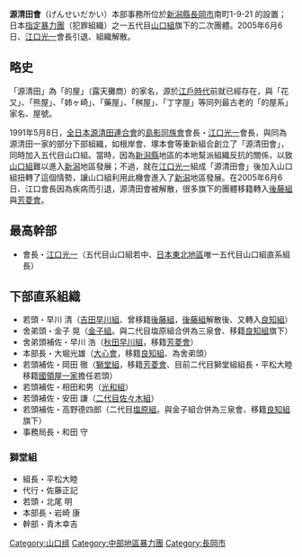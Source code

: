 {{orphan|time=2013-10-31T02:24:26+00:00}}
{{unreferenced|time=2013-10-31T02:23:13+00:00}}
'''源清田會'''（げんせいだかい）本部事務所位於[[新潟縣|新潟縣]][[長岡市|長岡市]]南町1-9-21 的設置；日本[[指定暴力團|指定暴力團]]（犯罪組織）之一五代目[[山口組|山口組]]旗下的二次團體。2005年6月6日、[[江口光一|江口光一]]會長引退、組織解散。

==略史==
「源清田」為「的屋」（露天攤商）的家名，源於[[江戶時代|江戶時代]]前就已經存在，與「花又」、「熊屋」、「姉ヶ崎」、「藥屋」、「桝屋」、「丁字屋」等同列最古老的「的屋系」家名、屋號。

1991年5月8日，[[全日本源清田連合會|全日本源清田連合會]]的[[島影同族會|島影同族會]]會長・[[江口光一|江口光一]]會長，與同為源清田一家的部分下部組織，如根岸會、塚本會等重新組合創立了「源清田會」，同時加入五代目山口組。當時，因為[[新潟縣|新潟縣]]地區的本地幫派組織反抗的關係，以致[[山口組|山口組]]難以進入[[新潟县|新潟]]地區發展；不過，就在[[江口光一|江口光一]]組成「源清田會」後加入山口組扭轉了這個情勢，讓山口組利用此機會進入了[[新潟县|新潟]]地區發展。在2005年6月6日、江口會長因為疾病而引退，源清田會被解散，很多旗下的團體移籍轉入[[後藤組|後藤組]]與[[芳菱會|芳菱會]]。

==最高幹部==
*會長・[[江口光一|江口光一]]（五代目山口組若中、[[日本|日本]][[東北地區|東北地區]]唯一五代目山口組直系組長）

==下部直系組織==
*若頭・早川 清（[[吉田早川組|吉田早川組]]、曾移籍[[後藤組|後藤組]]，[[後藤組|後藤組]]解散後、又轉入[[良知組|良知組]]）
*舍弟頭・金子 晃（[[金子組|金子組]]。與二代目塩原組合併為三泉會、移籍[[良知組|良知組]]旗下）
*舍弟頭補佐・早川 浩（[[秋田早川組|秋田早川組]]，移籍[[芳菱會|芳菱會]]）
*本部長・大堀光雄（[[大心會|大心會]]，移籍[[良知組|良知組]]、為舍弟頭）
*若頭補佐・岡田 徹（[[獅堂組|獅堂組]]，移籍[[芳菱會|芳菱會]]、目前二代目獅堂組組長・平松大睦移籍[[國領屋一家|國領屋一家]]擔任若頭）
*若頭補佐・相田和男（[[光和組|光和組]]）
*若頭補佐・安田 謙（[[二代目佐々木組|二代目佐々木組]]）
*若頭補佐・高野德四郎（二代目[[塩原組|塩原組]]。與金子組合併為三泉會、移籍[[良知組|良知組]]旗下）
*事務局長・和田 守

===獅堂組===
*組長・平松大睦
*代行・佐藤正記
*若頭・北尾 明
*本部長・岩崎 康
*幹部・青木幸吉

{{DEFAULTSORT:Gen seida kai}}
[[Category:山口组|Category:山口组]]
[[Category:中部地區暴力團|Category:中部地區暴力團]]
[[Category:長岡市|Category:長岡市]]

{{Japan-org-stub}}